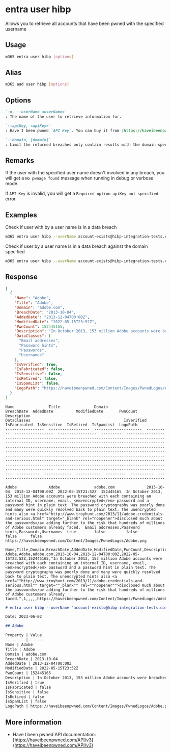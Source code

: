 
# entra user hibp

Allows you to retrieve all accounts that have been pwned with the specified username

## Usage

```sh
m365 entra user hibp [options]
```

## Alias

```sh
m365 aad user hibp [options]
```

## Options

```md definition-list
`-n, --userName <userName>`
: The name of the user to retrieve information for.

`--apiKey, <apiKey>`
: Have I been pwned `API Key`. You can buy it from [https://haveibeenpwned.com/API/Key](https://haveibeenpwned.com/API/Key)

`--domain, [domain]`
: Limit the returned breaches only contain results with the domain specified.
```

<Global />

## Remarks

If the user with the specified user name doesn't involved in any breach, you will get a `No pwnage found` message when running in debug or verbose mode.

If `API Key` is invalid, you will get a `Required option apiKey not specified` error.

## Examples

Check if user with by a user name is in a data breach

```sh
m365 entra user hibp --userName account-exists@hibp-integration-tests.com --apiKey _YOUR-API-KEY_
```

Check if user by a user name is in a data breach against the domain specified

```sh
m365 entra user hibp --userName account-exists@hibp-integration-tests.com --apiKey _YOUR-API-KEY_ --domain adobe.com
```

## Response

<Tabs>
  <TabItem value="JSON">

  ```json
  [
    {
      "Name": "Adobe",
      "Title": "Adobe",
      "Domain": "adobe.com",
      "BreachDate": "2013-10-04",
      "AddedDate": "2013-12-04T00:00Z",
      "ModifiedDate": "2022-05-15T23:52Z",
      "PwnCount": 152445165,
      "Description": "In October 2013, 153 million Adobe accounts were breached with each containing an internal ID, username, email, <em>encrypted</em> password and a password hint in plain text. The password cryptography was poorly done and many were quickly resolved back to plain text. The unencrypted hints also <a href=\"http://www.troyhunt.com/2013/11/adobe-credentials-and-serious.html\" target=\"_blank\" rel=\"noopener\">disclosed much about the passwords</a> adding further to the risk that hundreds of millions of Adobe customers already faced.",
      "DataClasses": [
        "Email addresses",
        "Password hints",
        "Passwords",
        "Usernames"
      ],
      "IsVerified": true,
      "IsFabricated": false,
      "IsSensitive": false,
      "IsRetired": false,
      "IsSpamList": false,
      "LogoPath": "https://haveibeenpwned.com/Content/Images/PwnedLogos/Adobe.png"
    }
  ]
  ```

  </TabItem>
  <TabItem value="Text">

  ```text
  Name               Title               Domain                 BreachDate  AddedDate          ModifiedDate       PwnCount   Description                                                                                                                                                                                                                                                                                                                                                                                                                                                                                                                                       DataClasses                                         IsVerified  IsFabricated  IsSensitive  IsRetired  IsSpamList  LogoPath
  -----------------  ------------------  ---------------------  ----------  -----------------  -----------------  ---------  ------------------------------------------------------------------------------------------------------------------------------------------------------------------------------------------------------------------------------------------------------------------------------------------------------------------------------------------------------------------------------------------------------------------------------------------------------------------------------------------------------------------------------------------------  --------------------------------------------------  ----------  ------------  -----------  ---------  ----------  --------------------------------------------------------------------------
  Adobe              Adobe               adobe.com              2013-10-04  2013-12-04T00:00Z  2022-05-15T23:52Z  152445165  In October 2013, 153 million Adobe accounts were breached with each containing an internal ID, username, email, <em>encrypted</em> password and a password hint in plain text. The password cryptography was poorly done and many were quickly resolved back to plain text. The unencrypted hints also <a href="http://www.troyhunt.com/2013/11/adobe-credentials-and-serious.html" target="_blank" rel="noopener">disclosed much about the passwords</a> adding further to the risk that hundreds of millions of Adobe customers already faced.  Email addresses,Password hints,Passwords,Usernames  true        false         false        false      false       https://haveibeenpwned.com/Content/Images/PwnedLogos/Adobe.png
  ```

  </TabItem>
  <TabItem value="CSV">

  ```csv
  Name,Title,Domain,BreachDate,AddedDate,ModifiedDate,PwnCount,Description,IsVerified,IsFabricated,IsSensitive,IsRetired,IsSpamList,LogoPath
  Adobe,Adobe,adobe.com,2013-10-04,2013-12-04T00:00Z,2022-05-15T23:52Z,152445165,"In October 2013, 153 million Adobe accounts were breached with each containing an internal ID, username, email, <em>encrypted</em> password and a password hint in plain text. The password cryptography was poorly done and many were quickly resolved back to plain text. The unencrypted hints also <a href=""http://www.troyhunt.com/2013/11/adobe-credentials-and-serious.html"" target=""_blank"" rel=""noopener"">disclosed much about the passwords</a> adding further to the risk that hundreds of millions of Adobe customers already faced.",1,,,,,https://haveibeenpwned.com/Content/Images/PwnedLogos/Adobe.png
  ```

  </TabItem>
  <TabItem value="Markdown">

  ```md
  # entra user hibp --userName "account-exists@hibp-integration-tests.com" --apiKey "_YOUR-API-KEY_"

  Date: 2023-06-02

  ## Adobe

  Property | Value
  ---------|-------
  Name | Adobe
  Title | Adobe
  Domain | adobe.com
  BreachDate | 2013-10-04
  AddedDate | 2013-12-04T00:00Z
  ModifiedDate | 2022-05-15T23:52Z
  PwnCount | 152445165
  Description | In October 2013, 153 million Adobe accounts were breached with each containing an internal ID, username, email, <em>encrypted</em> password and a password hint in plain text. The password cryptography was poorly done and many were quickly resolved back to plain text. The unencrypted hints also <a href="http://www.troyhunt.com/2013/11/adobe-credentials-and-serious.html" target="\_blank" rel="noopener">disclosed much about the passwords</a> adding further to the risk that hundreds of millions of Adobe customers already faced.
  IsVerified | true
  IsFabricated | false
  IsSensitive | false
  IsRetired | false
  IsSpamList | false
  LogoPath | https://haveibeenpwned.com/Content/Images/PwnedLogos/Adobe.png
  ```

  </TabItem>
</Tabs>

## More information

- Have I been pwned API documentation: [https://haveibeenpwned.com/API/v3](https://haveibeenpwned.com/API/v3)
